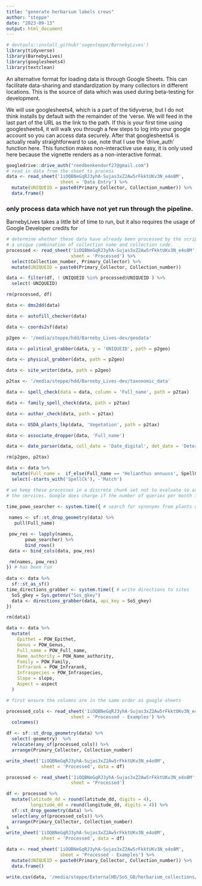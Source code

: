 ```yaml
---
title: "generate herbarium labels crews"
author: "steppe"
date: "2023-09-13"
output: html_document
---
```


```r
# devtools::install_github('sagesteppe/BarnebyLives')
library(tidyverse)
library(BarnebyLives)
library(googlesheets4)
library(textclean)
```

An alternative format for loading data is through Google Sheets. 
This can facilitate data-sharing and standardization by many collectors in different locations. 
This is the source of data which was used during beta-testing for development. 

We will use googlesheets4, which is a part of the tidyverse, but I do not think installs by default with the remainder of the 'verse. 
We will feed in the last part of the URL as the link to the path. 
If this is your first time using googlesheets4, it will walk you through a few steps to log into your google account so you can access data securely. 
After that googlesheets4 is actually really straightforward to use, note that I use the 'drive_auth' function here. 
This function makes non-interactive use easy, it is only used here because the vignette renders as a non-interactive format. 

```r

googledrive::drive_auth("reedbenkendorf27@gmail.com")
# read in data from the sheet to process
data <- read_sheet('1iOQBNeGqRJ3yhA-Sujas3xZ2Aw5rFkktUKv3N_e4o8M', 
                    sheet = 'Data Entry') %>% 
  mutate(UNIQUEID = paste0(Primary_Collector, Collection_number)) %>% 
  data.frame()

```


### only process data which have not yet run through the pipeline. 

BarnebyLives takes a little bit of time to run, but it also requires the usage of Google Developer credits for 

```r

# determine whether these data have already been processed by the script, using
# a unique combination of collection name and collection code. 
processed <- read_sheet('1iOQBNeGqRJ3yhA-Sujas3xZ2Aw5rFkktUKv3N_e4o8M',
                        sheet = 'Processed') %>% 
  select(Collection_number, Primary_Collector) %>% 
  mutate(UNIQUEID = paste0(Primary_Collector, Collection_number))

data <- filter(df, ! UNIQUEID %in% processed$UNIQUEID ) %>% 
  select(-UNIQUEID)

rm(processed, df)
```


```r

data <- dms2dd(data)

data <- autofill_checker(data)

data <- coords2sf(data)

p2geo <- '/media/steppe/hdd/Barneby_Lives-dev/geodata'

data <- political_grabber(data, y = 'UNIQUEID', path = p2geo)

data <- physical_grabber(data, path = p2geo)

data <- site_writer(data, path = p2geo)

p2tax <- '/media/steppe/hdd/Barneby_Lives-dev/taxonomic_data'

data <- spell_check(data = data, column = 'Full_name', path = p2tax)

data <- family_spell_check(data, path = p2tax)

data <- author_check(data, path = p2tax)

data <- USDA_plants_lkp(data, 'Vegetation', path = p2tax)

data <- associate_dropper(data, 'Full_name')

data <- date_parser(data, coll_date = 'Date_digital', det_date = 'Determined_date')

rm(p2geo, p2tax)
```


```r

data <- data %>% 
  mutate(Full_name =  if_else(Full_name == 'Helianthus annuuss', SpellCk.scientificName, Full_name)) %>% 
  select(-starts_with('SpellCk'), -'Match')

```


```r

# we keep these processes in a discrete chunk set not to evaluate so as to not overwhelm
# the services. Google does charge if the number of queries per month is high.

time_powo_searcher <- system.time({ # search for synonyms from plants of the world online
  
 names <- sf::st_drop_geometry(data) %>% 
   pull(Full_name)

 pow_res <- lapply(names,
       powo_searcher) %>% 
       bind_rows()
 data <- bind_cols(data, pow_res)

 rm(names, pow_res)
}) # has been run
  
data <- data %>% 
  sf::st_as_sf()
time_directions_grabber <- system.time({ # write directions to sites
  SoS_gkey = Sys.getenv("Sos_gkey")
  data <- directions_grabber(data, api_key = SoS_gkey)
})

rm(data1)
```

```r

data <- data %>% 
  mutate(
    Epithet = POW_Epithet,
    Genus = POW_Genus,
    Full_name = POW_Full_name,
    Name_authority = POW_Name_authority, 
    Family = POW_Family,
    Infrarank = POW_Infrarank,
    Infraspecies = POW_Infraspecies,
    Slope = slope, 
    Aspect = aspect
  )

```


```r

# first ensure the columns are in the same order as google sheets

processed_cols <- read_sheet('1iOQBNeGqRJ3yhA-Sujas3xZ2Aw5rFkktUKv3N_e4o8M',
                        sheet = 'Processed - Examples') %>% 
  colnames() 

df <- sf::st_drop_geometry(data) %>% 
  select(-geometry)  %>% 
  relocate(any_of(processed_cols)) %>% 
  arrange(Primary_Collector, Collection_number)

write_sheet('1iOQBNeGqRJ3yhA-Sujas3xZ2Aw5rFkktUKv3N_e4o8M', 
             sheet = 'Processed', data = df)

```

```r

processed <- read_sheet('1iOQBNeGqRJ3yhA-Sujas3xZ2Aw5rFkktUKv3N_e4o8M',
                        sheet = 'Processed')

df <- processed %>% 
  mutate(latitude_dd = round(latitude_dd, digits = 4), 
         longitude_dd = round(longitude_dd, digits = 4)) %>% 
  sf::st_drop_geometry(data) %>% 
  select(any_of(processed_cols)) %>% 
  arrange(Primary_Collector, Collection_number)
s
write_sheet('1iOQBNeGqRJ3yhA-Sujas3xZ2Aw5rFkktUKv3N_e4o8M', 
             sheet = 'Processed', data = df)
```

```r
data <- read_sheet('1iOQBNeGqRJ3yhA-Sujas3xZ2Aw5rFkktUKv3N_e4o8M', 
                    sheet = 'Processed - Examples') %>% 
  mutate(UNIQUEID = paste0(Primary_Collector, Collection_number)) %>% 
  data.frame()

write.csv(data, '/media/steppe/ExternalHD/SoS_GB/herbarium_collections/results/collections-Reed.csv')
```